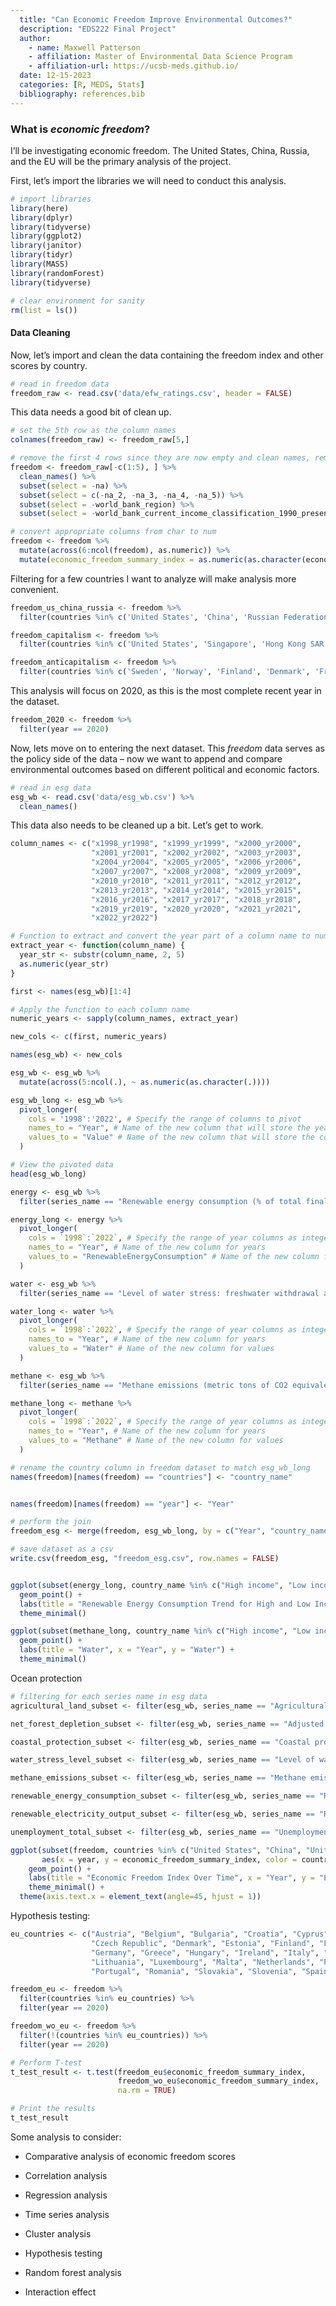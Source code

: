 ```yaml
---
  title: "Can Economic Freedom Improve Environmental Outcomes?"
  description: "EDS222 Final Project"
  author:
    - name: Maxwell Patterson
    - affiliation: Master of Environmental Data Science Program
    - affiliation-url: https://ucsb-meds.github.io/
  date: 12-15-2023
  categories: [R, MEDS, Stats]
  bibliography: references.bib
---
```


### What is *economic freedom*?

I'll be investigating economic freedom. The United States, China, Russia, and the EU will be the primary analysis of the project.

First, let's import the libraries we will need to conduct this analysis.

```r
# import libraries
library(here)
library(dplyr)
library(tidyverse)
library(ggplot2)
library(janitor)
library(tidyr)
library(MASS)
library(randomForest)
library(tidyverse)

# clear environment for sanity
rm(list = ls())
```

#### Data Cleaning

Now, let's import and clean the data containing the freedom index and other scores by country.

```r
# read in freedom data
freedom_raw <- read.csv('data/efw_ratings.csv', header = FALSE)
```

This data needs a good bit of clean up.

```r
# set the 5th row as the column names
colnames(freedom_raw) <- freedom_raw[5,]

# remove the first 4 rows since they are now empty and clean names, remove na column
freedom <- freedom_raw[-c(1:5), ] %>% 
  clean_names() %>% 
  subset(select = -na) %>% 
  subset(select = c(-na_2, -na_3, -na_4, -na_5)) %>% 
  subset(select = -world_bank_region) %>% 
  subset(select = -world_bank_current_income_classification_1990_present)

# convert appropriate columns from char to num
freedom <- freedom %>%
  mutate(across(6:ncol(freedom), as.numeric)) %>% 
  mutate(economic_freedom_summary_index = as.numeric(as.character(economic_freedom_summary_index)))

```

Filtering for a few countries I want to analyze will make analysis more convenient.

```r
freedom_us_china_russia <- freedom %>% 
  filter(countries %in% c('United States', 'China', 'Russian Federation'))

freedom_capitalism <- freedom %>% 
  filter(countries %in% c('United States', 'Singapore', 'Hong Kong SAR, China', 'Switzerland', 'New Zealand', 'Australia', 'United Kingdom', 'Ireland', 'Netherlands'))

freedom_anticapitalism <- freedom %>% 
  filter(countries %in% c('Sweden', 'Norway', 'Finland', 'Denmark', 'France', 'Belgium', 'Austria', 'Germany', 'Italy'))
```

This analysis will focus on 2020, as this is the most complete recent year in the dataset.

```r
freedom_2020 <- freedom %>% 
  filter(year == 2020)
```

Now, lets move on to entering the next dataset. This *freedom* data serves as the policy side of the data -- now we want to append and compare environmental outcomes based on different political and economic factors.

```r
# read in esg data
esg_wb <- read.csv('data/esg_wb.csv') %>% 
  clean_names()
```

This data also needs to be cleaned up a bit. Let's get to work.

```r
column_names <- c("x1998_yr1998", "x1999_yr1999", "x2000_yr2000", 
                  "x2001_yr2001", "x2002_yr2002", "x2003_yr2003", 
                  "x2004_yr2004", "x2005_yr2005", "x2006_yr2006", 
                  "x2007_yr2007", "x2008_yr2008", "x2009_yr2009", 
                  "x2010_yr2010", "x2011_yr2011", "x2012_yr2012", 
                  "x2013_yr2013", "x2014_yr2014", "x2015_yr2015", 
                  "x2016_yr2016", "x2017_yr2017", "x2018_yr2018", 
                  "x2019_yr2019", "x2020_yr2020", "x2021_yr2021", 
                  "x2022_yr2022")

# Function to extract and convert the year part of a column name to numeric
extract_year <- function(column_name) {
  year_str <- substr(column_name, 2, 5)
  as.numeric(year_str)
}

first <- names(esg_wb)[1:4]

# Apply the function to each column name
numeric_years <- sapply(column_names, extract_year)

new_cols <- c(first, numeric_years)

names(esg_wb) <- new_cols

esg_wb <- esg_wb %>% 
  mutate(across(5:ncol(.), ~ as.numeric(as.character(.))))
```

```r
esg_wb_long <- esg_wb %>%
  pivot_longer(
    cols = '1998':'2022', # Specify the range of columns to pivot
    names_to = "Year", # Name of the new column that will store the years
    values_to = "Value" # Name of the new column that will store the corresponding values
  ) 

# View the pivoted data
head(esg_wb_long)
```

```r
energy <- esg_wb %>% 
  filter(series_name == "Renewable energy consumption (% of total final energy consumption)")

energy_long <- energy %>%
  pivot_longer(
    cols = `1998`:`2022`, # Specify the range of year columns as integers
    names_to = "Year", # Name of the new column for years
    values_to = "RenewableEnergyConsumption" # Name of the new column for values
  )

water <- esg_wb %>% 
  filter(series_name == "Level of water stress: freshwater withdrawal as a proportion of available freshwater resources")

water_long <- water %>%
  pivot_longer(
    cols = `1998`:`2022`, # Specify the range of year columns as integers
    names_to = "Year", # Name of the new column for years
    values_to = "Water" # Name of the new column for values
  )

methane <- esg_wb %>% 
  filter(series_name == "Methane emissions (metric tons of CO2 equivalent per capita)")

methane_long <- methane %>%
  pivot_longer(
    cols = `1998`:`2022`, # Specify the range of year columns as integers
    names_to = "Year", # Name of the new column for years
    values_to = "Methane" # Name of the new column for values
  )
```

```r
# rename the country column in freedom dataset to match esg_wb_long
names(freedom)[names(freedom) == "countries"] <- "country_name"


names(freedom)[names(freedom) == "year"] <- "Year"

# perform the join
freedom_esg <- merge(freedom, esg_wb_long, by = c("Year", "country_name"))

# save dataset as a csv
write.csv(freedom_esg, "freedom_esg.csv", row.names = FALSE)

```

```r

```

```r
ggplot(subset(energy_long, country_name %in% c("High income", "Low income")), aes(x = Year, y = RenewableEnergyConsumption, color = country_name)) +
  geom_point() +
  labs(title = "Renewable Energy Consumption Trend for High and Low Income Countries", x = "Year", y = "Renewable Energy Consumption (%)") +
  theme_minimal()
```

```r
ggplot(subset(methane_long, country_name %in% c("High income", "Low income")), aes(x = Year, y = Methane, color = country_name)) +
  geom_point() +
  labs(title = "Water", x = "Year", y = "Water") +
  theme_minimal()
```

Ocean protection

```r
# filtering for each series name in esg data
agricultural_land_subset <- filter(esg_wb, series_name == "Agricultural land (% of land area)")

net_forest_depletion_subset <- filter(esg_wb, series_name == "Adjusted savings: net forest depletion (% of GNI)")

coastal_protection_subset <- filter(esg_wb, series_name == "Coastal protection")

water_stress_level_subset <- filter(esg_wb, series_name == "Level of water stress: freshwater withdrawal as a proportion of available freshwater resources")

methane_emissions_subset <- filter(esg_wb, series_name == "Methane emissions (metric tons of CO2 equivalent per capita)")

renewable_energy_consumption_subset <- filter(esg_wb, series_name == "Renewable energy consumption (% of total final energy consumption)")

renewable_electricity_output_subset <- filter(esg_wb, series_name == "Renewable electricity output (% of total electricity output)")

unemployment_total_subset <- filter(esg_wb, series_name == "Unemployment, total (% of total labor force) (modeled ILO estimate)")


```

```r
ggplot(subset(freedom, countries %in% c("United States", "China", "United Kingdom", "France", "South Africa", "Iraq", "Serbia")), 
       aes(x = year, y = economic_freedom_summary_index, color = countries)) +
    geom_point() +
    labs(title = "Economic Freedom Index Over Time", x = "Year", y = "Economic Freedom Index") +
    theme_minimal() +
  theme(axis.text.x = element_text(angle=45, hjust = 1))
```

Hypothesis testing:

```r

eu_countries <- c("Austria", "Belgium", "Bulgaria", "Croatia", "Cyprus", 
                  "Czech Republic", "Denmark", "Estonia", "Finland", "France", 
                  "Germany", "Greece", "Hungary", "Ireland", "Italy", "Latvia", 
                  "Lithuania", "Luxembourg", "Malta", "Netherlands", "Poland", 
                  "Portugal", "Romania", "Slovakia", "Slovenia", "Spain", "Sweden")

freedom_eu <- freedom %>% 
  filter(countries %in% eu_countries) %>% 
  filter(year == 2020)

freedom_wo_eu <- freedom %>% 
  filter(!(countries %in% eu_countries)) %>% 
  filter(year == 2020)
```

```r
# Perform T-test
t_test_result <- t.test(freedom_eu$economic_freedom_summary_index, 
                        freedom_wo_eu$economic_freedom_summary_index,
                        na.rm = TRUE)

# Print the results
t_test_result
```

Some analysis to consider:

-   Comparative analysis of economic freedom scores

-   Correlation analysis

-   Regression analysis

-   Time series analysis

-   Cluster analysis

-   Hypothesis testing

-   Random forest analysis

-   Interaction effect
